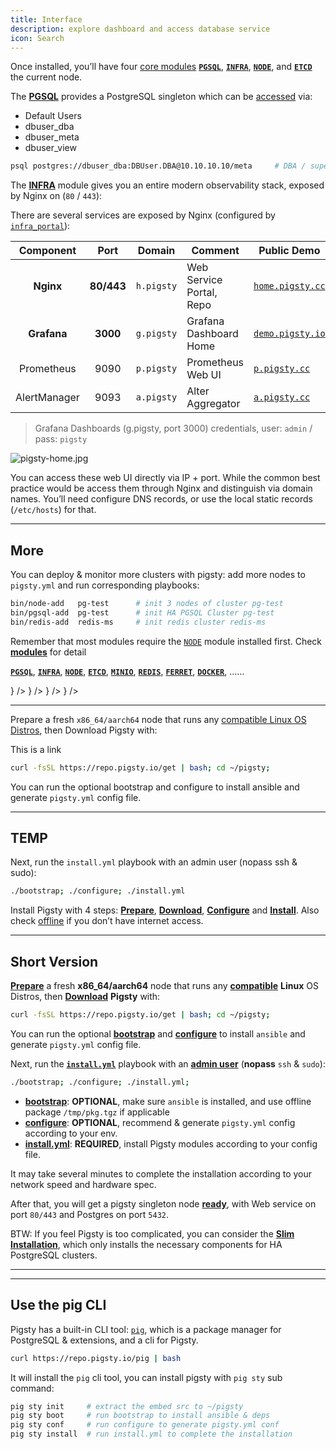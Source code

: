 ```yaml
---
title: Interface
description: explore dashboard and access database service
icon: Search
---
```







Once installed, you’ll have four [core modules](https://pigsty.io/docs/about/module/#core-modules) [**`PGSQL`**](https://pigsty.io/docs/pgsql/), [**`INFRA`**](https://pigsty.io/docs/infra/), [**`NODE`**](https://pigsty.io/docs/node/), and [**`ETCD`**](https://pigsty.io/docs/etcd/) the current node.

The [**PGSQL**](https://pigsty.io/docs/pgsql/) provides a PostgreSQL singleton which can be [accessed](https://pigsty.io/docs/concept/svc/#personal-user) via:

- Default Users
- dbuser_dba
- dbuser_meta
- dbuser_view

```bash
psql postgres://dbuser_dba:DBUser.DBA@10.10.10.10/meta     # DBA / superuser (via IP)
```

The [**INFRA**](https://pigsty.io/docs/infra/) module gives you an entire modern observability stack, exposed by Nginx on (`80` / `443`):

There are several services are exposed by Nginx (configured by [`infra_portal`](https://pigsty.io/docs/infra/param/#infra_portal)):

|  Component   |    Port    |   Domain   | Comment                  | Public Demo                                 |
|:------------:|:----------:|:----------:|--------------------------|---------------------------------------------|
|  **Nginx**   | **80/443** | `h.pigsty` | Web Service Portal, Repo | [`home.pigsty.cc`](http://home.pigsty.cc/)  |
| **Grafana**  |  **3000**  | `g.pigsty` | Grafana Dashboard Home   | [`demo.pigsty.io`](https://demo.pigsty.io/) |
|  Prometheus  |    9090    | `p.pigsty` | Prometheus Web UI        | [`p.pigsty.cc`](http://p.pigsty.cc/)        |
| AlertManager |    9093    | `a.pigsty` | Alter Aggregator         | [`a.pigsty.cc`](http://a.pigsty.cc/)        |

> Grafana Dashboards (g.pigsty, port 3000) credentials, user: `admin` / pass: `pigsty`

![pigsty-home.jpg](https://pigsty.io/img/pigsty/home.jpg)

You can access these web UI directly via IP + port. While the common best practice would be access them through Nginx and distinguish via domain names. You’ll need configure DNS records, or use the local static records (`/etc/hosts`) for that.

------

## More

You can deploy & monitor more clusters with pigsty: add more nodes to `pigsty.yml` and run corresponding playbooks:

```bash
bin/node-add   pg-test      # init 3 nodes of cluster pg-test
bin/pgsql-add  pg-test      # init HA PGSQL Cluster pg-test
bin/redis-add  redis-ms     # init redis cluster redis-ms
```

Remember that most modules require the [`NODE`](https://pigsty.io/docs/node/) module installed first. Check [**modules**](https://pigsty.io/docs/about/module/) for detail

[**`PGSQL`**](https://pigsty.io/docs/pgsql/), [**`INFRA`**](https://pigsty.io/docs/infra/), [**`NODE`**](https://pigsty.io/docs/node/), [**`ETCD`**](https://pigsty.io/docs/etcd/), [**`MINIO`**](https://pigsty.io/docs/minio/), [**`REDIS`**](https://pigsty.io/docs/redis/), [**`FERRET`**](https://pigsty.io/docs/ferret/), [**`DOCKER`**](https://pigsty.io/docs/node/), ……




<Files>
    <Folder name="pigsty" defaultOpen>
        <DynamicLink href="/[lang]/docs/setup/install#bootstrap"><File name="bootstrap" icon={<CpuIcon className="text-orange-500" />} /></DynamicLink>
        <DynamicLink href="/[lang]/docs/setup/install#configure"><File name="configure" icon={<CpuIcon className="text-orange-500" />} /></DynamicLink>
        <DynamicLink href="/[lang]/docs/setup/install#install.yml"><File name="install.yml" icon={<CpuIcon className="text-orange-500" />} /></DynamicLink>
        <DynamicLink href="/[lang]/docs/setup/config"><File name="pigsty.yml" icon={<FileCode className="text-blue-500" />} /></DynamicLink>
    </Folder>
</Files>


--------

Prepare a fresh `x86_64/aarch64` node that runs any [compatible Linux OS Distros](/[lang]/docs/pigsty/linux), then Download Pigsty with:

<DynamicLink href="/[lang]/docs/pigsty/linux">This is a link</DynamicLink>

```bash title="download"
curl -fsSL https://repo.pigsty.io/get | bash; cd ~/pigsty;
```

You can run the optional bootstrap and configure to install ansible and generate `pigsty.yml` config file.





--------------------

## TEMP

<Files>
    <Folder name="pigsty" defaultOpen>
        <File name="bootstrap" />
        <File name="configure" />
        <File name="install.yml" />
        <File name="pigsty.yml" />
    </Folder>
</Files>

Next, run the `install.yml` playbook with an admin user (nopass ssh & sudo):

```bash title="~/pigsty"
./bootstrap; ./configure; ./install.yml
```

Install Pigsty with 4 steps: [**Prepare**](https://pigsty.io/docs/setup/install/#prepare), [**Download**](https://pigsty.io/docs/setup/install/#download), [**Configure**](https://pigsty.io/docs/setup/install/#configure) and [**Install**](https://pigsty.io/docs/setup/install/#install). Also check [offline](https://pigsty.io/docs/setup/offline/) if you don’t have internet access.

------

## Short Version


[**Prepare**](https://pigsty.io/docs/setup/install/#prepare) a fresh **x86_64/aarch64** node that runs any [**compatible**](https://pigsty.io/docs/reference/compatibility/) **Linux** OS Distros, then [**Download**](https://pigsty.io/docs/setup/install/#download) **Pigsty** with:

```bash
curl -fsSL https://repo.pigsty.io/get | bash; cd ~/pigsty;
```

You can run the optional [**bootstrap**](https://pigsty.io/docs/setup/offline/#bootstrap) and [**configure**](https://pigsty.io/docs/setup/install/#configure) to install `ansible` and generate `pigsty.yml` config file.

Next, run the [**`install.yml`**](https://pigsty.io/docs/setup/install/#install) playbook with an [**admin user**](https://pigsty.io/docs/setup/prepare/#admin-user) (**nopass** `ssh` & `sudo`):

```bash
./bootstrap; ./configure; ./install.yml;
```

- [**bootstrap**](https://pigsty.io/docs/setup/offline/#bootstrap): **OPTIONAL**, make sure `ansible` is installed, and use offline package `/tmp/pkg.tgz` if applicable
- [**configure**](https://pigsty.io/docs/setup/install/#configure): **OPTIONAL**, recommend & generate `pigsty.yml` config according to your env.
- [**install.yml**](https://pigsty.io/docs/setup/install/#install): **REQUIRED**, install Pigsty modules according to your config file.

It may take several minutes to complete the installation according to your network speed and hardware spec.

After that, you will get a pigsty singleton node [**ready**](https://pigsty.io/docs/setup/install/#interface), with Web service on port `80/443` and Postgres on port `5432`.

BTW: If you feel Pigsty is too complicated, you can consider the [**Slim Installation**](https://pigsty.io/docs/setup/slim/), which only installs the necessary components for HA PostgreSQL clusters.

------



------

## Use the pig CLI

Pigsty has a built-in CLI tool: [`pig`](https://pigsty.io/ext/pig/), which is a package manager for PostgreSQL & extensions, and a cli for Pigsty.

```bash
curl https://repo.pigsty.io/pig | bash
```

It will install the `pig` cli tool, you can install pigsty with `pig sty` sub command:

```bash
pig sty init     # extract the embed src to ~/pigsty
pig sty boot     # run bootstrap to install ansible & deps
pig sty conf     # run configure to generate pigsty.yml conf
pig sty install  # run install.yml to complete the installation
```
